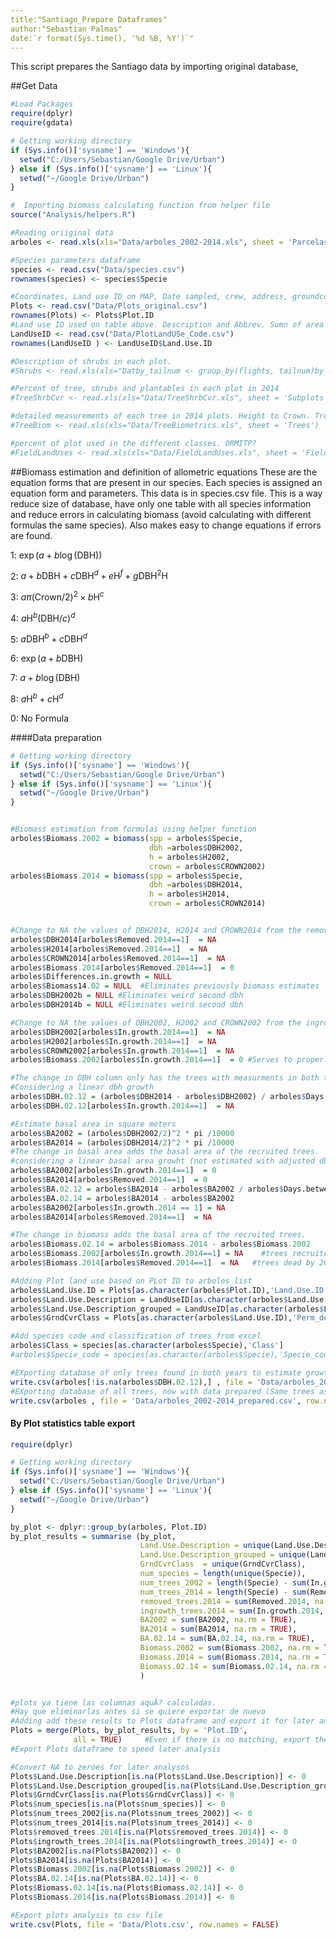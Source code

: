 ---
title:"Santiago_Prepare Dataframes"
author:"Sebastian Palmas"
date:`r format(Sys.time(), '%d %B, %Y')`"
---

This script prepares the Santiago data by importing original database, 

##Get Data
```{r Reading Data, message=FALSE, warning=FALSE}
#Load Packages
require(dplyr)
require(gdata)

# Getting working directory
if (Sys.info()['sysname'] == 'Windows'){
  setwd("C:/Users/Sebastian/Google Drive/Urban")
} else if (Sys.info()['sysname'] == 'Linux'){
  setwd("~/Google Drive/Urban")
}

#  Importing biomass calculating function from helper file
source("Analysis/helpers.R")   

#Reading oriiginal data
arboles <- read.xls(xls="Data/arboles_2002-2014.xls", sheet = 'Parcelas con arboles' )

#Species parameters dataframe
species <- read.csv("Data/species.csv")
rownames(species) <- species$Specie

#Coordinates, Land use ID on MAP, Date sampled, crew, address, groundcovers from PlotGrndCvr.xls
Plots <- read.csv("Data/Plots_original.csv")
rownames(Plots) <- Plots$Plot.ID
#Land use ID used on table above. Description and Abbrev. Sumn of area sampled by Land use
LandUseID <- read.csv("Data/PlotLandUSe_Code.csv")
rownames(LandUseID ) <- LandUseID$Land.Use.ID

#Description of shrubs in each plot. 
#Shrubs <- read.xls(xls="Datby_tailnum <- group_by(flights, tailnum)by_tailnum <- group_by(flights, tailnum)a/Shrubs.xls", sheet = 'Shrubs')

#Percent of tree, shrubs and plantables in each plot in 2014
#TreeShrbCvr <- read.xls(xls="Data/TreeShrbCvr.xls", sheet = 'Subplots')

#detailed measurements of each tree in 2014 plots. Height to Crown. Tree height, % shrub below
#TreeBiom <- read.xls(xls="Data/TreeBiometrics.xls", sheet = 'Trees')

#percent of plot used in the different classes. ORMITP?
#FieldLandUses <- read.xls(xls="Data/FieldLandUses.xls", sheet = 'FieldLandUses')
```

##Biomass estimation and definition of allometric equations
These are the equation forms that are present in our species. Each species is assigned an equation form and parameters. This data is in species.csv file. This is a way reduce size of database, have only one table with all species information and reduce errors in calculating biomass (avoid calculating with different formulas the same species).  Also makes easy to change equations if errors are found.

1: $\exp(a + b \log(\mathrm{DBH}))$

2: $a + b\mathrm{DBH} + c\mathrm{DBH}^d + e\mathrm{H}^f + g\mathrm{DBH}^2\mathrm{H}$

3: $a \pi(\mathrm{Crown} / 2)^2 \times b \mathrm{H}^c$

4: $a\mathrm{H}^b(\mathrm{DBH}/c)^d$

5: $a\mathrm{DBH}^b+c\mathrm{DBH}^d$

6: $\exp(a+b\mathrm{DBH})$

7: $a+b\log(\mathrm{DBH})$

8: $a\mathrm{H}^b+c\mathrm{H}^d$

0: No Formula

####Data preparation
```{r Data preparation, message=FALSE, warning=FALSE}
# Getting working directory
if (Sys.info()['sysname'] == 'Windows'){
  setwd("C:/Users/Sebastian/Google Drive/Urban")
} else if (Sys.info()['sysname'] == 'Linux'){
  setwd("~/Google Drive/Urban")
}


#Biomass estimation from formulas using helper function
arboles$Biomass.2002 = biomass(spp = arboles$Specie,
                               dbh =arboles$DBH2002,
                               h = arboles$H2002,
                               crown = arboles$CROWN2002)
arboles$Biomass.2014 = biomass(spp = arboles$Specie,
                               dbh =arboles$DBH2014, 
                               h = arboles$H2014,
                               crown = arboles$CROWN2014)


#Change to NA the values of DBH2014, H2014 and CROWN2014 from the removed trees based on Removed.2014 == 1
arboles$DBH2014[arboles$Removed.2014==1]  = NA
arboles$H2014[arboles$Removed.2014==1]  = NA
arboles$CROWN2014[arboles$Removed.2014==1]  = NA
arboles$Biomass.2014[arboles$Removed.2014==1]  = 0
arboles$Differences.in.growth = NULL
arboles$Biomass14.02 = NULL  #Eliminates previously biomass estimates
arboles$DBH2002b = NULL #Eliminates weird second dbh
arboles$DBH2014b = NULL #Eliminates weird second dbh

#Change to NA the values of DBH2002, H2002 and CROWN2002 from the ingrowth trees based on In.growth.2014 == 1
arboles$DBH2002[arboles$In.growth.2014==1]  = NA
arboles$H2002[arboles$In.growth.2014==1]  = NA
arboles$CROWN2002[arboles$In.growth.2014==1]  = NA
arboles$Biomass.2002[arboles$In.growth.2014==1]  = 0 #Serves to properly estimat e change later.

#The change in DBH column only has the trees with measurments in both times. #Only for growth regression
#Considering a linear dbh growth
arboles$DBH.02.12 = (arboles$DBH2014 - arboles$DBH2002) / arboles$Days.between.sampling.dates * (365 * 10)
arboles$DBH.02.12[arboles$In.growth.2014==1]  = NA 

#Estimate basal area in square meters
arboles$BA2002 = (arboles$DBH2002/2)^2 * pi /10000 
arboles$BA2014 = (arboles$DBH2014/2)^2 * pi /10000
#The change in basal area adds the basal area of the recruited trees.
#considering a linear basal area growht (not estimated with adjusted dbh)
arboles$BA2002[arboles$In.growth.2014==1]  = 0
arboles$BA2014[arboles$Removed.2014==1]  = 0
arboles$BA.02.12 = arboles$BA2014 - arboles$BA2002 / arboles$Days.between.sampling.dates * (365 * 10)
arboles$BA.02.14 = arboles$BA2014 - arboles$BA2002
arboles$BA2002[arboles$In.growth.2014 == 1] = NA
arboles$BA2014[arboles$Removed.2014==1]  = NA

#The change in biomass adds the basal area of the recruited trees.
arboles$Biomass.02.14 = arboles$Biomass.2014 - arboles$Biomass.2002
arboles$Biomass.2002[arboles$In.growth.2014==1] = NA    #trees recruited in 2014 do not add to the biomass in 2002. 
arboles$Biomass.2014[arboles$Removed.2014==1]  = NA   #trees dead by 2014 do not add to the biomass in 2014. 

#Adding Plot land use based on PLot ID to arboles list
arboles$Land.Use.ID = Plots[as.character(arboles$Plot.ID),'Land.Use.ID.on.Map']
arboles$Land.Use.Description = LandUseID[as.character(arboles$Land.Use.ID),'LandUseAbbreviation']
arboles$Land.Use.Description_grouped = LandUseID[as.character(arboles$Land.Use.ID),'LandUseAbbreviation_grouped']
arboles$GrndCvrClass = Plots[as.character(arboles$Land.Use.ID),'Perm_degree']

#Add species code and classification of trees from excel
arboles$Class = species[as.character(arboles$Specie),'Class']
#arboles$Specie_code = species[as.character(arboles$Specie),'Specie_code']

#EXporting database of only trees found in both years to estimate growth
write.csv(arboles[!is.na(arboles$DBH.02.12),] , file = 'Data/arboles_2002-2014_growth.csv', row.names = FALSE)
#EXporting database of all trees, now with data prepared (Same trees as arboles_2002-2014.xls)
write.csv(arboles , file = 'Data/arboles_2002-2014_prepared.csv', row.names = FALSE)
```

#### By Plot statistics table export
```{r Plot Statistics, message=FALSE, warning=FALSE}
require(dplyr)

# Getting working directory
if (Sys.info()['sysname'] == 'Windows'){
  setwd("C:/Users/Sebastian/Google Drive/Urban")
} else if (Sys.info()['sysname'] == 'Linux'){
  setwd("~/Google Drive/Urban")
}

by_plot <- dplyr::group_by(arboles, Plot.ID)
by_plot_results = summarise (by_plot,
                             Land.Use.Description = unique(Land.Use.Description),
                             Land.Use.Description_grouped = unique(Land.Use.Description_grouped),
                             GrndCvrClass  = unique(GrndCvrClass), 
                             num_species = length(unique(Specie)),
                             num_trees_2002 = length(Specie) - sum(In.growth.2014, na.rm = TRUE),
                             num_trees_2014 = length(Specie) - sum(Removed.2014, na.rm = TRUE),
                             removed_trees.2014 = sum(Removed.2014, na.rm = TRUE),
                             ingrowth_trees.2014 = sum(In.growth.2014, na.rm = TRUE),
                             BA2002 = sum(BA2002, na.rm = TRUE),
                             BA2014 = sum(BA2014, na.rm = TRUE),
                             BA.02.14 = sum(BA.02.14, na.rm = TRUE),
                             Biomass.2002 = sum(Biomass.2002, na.rm = TRUE),
                             Biomass.2014 = sum(Biomass.2014, na.rm = TRUE),
                             Biomass.02.14 = sum(Biomass.02.14, na.rm = TRUE)
                             )


#plots ya tiene las columnas aquÃ? calculadas. 
#Hay que eliminarlas antes si se quiere exportar de nuevo
#Adding add these results to Plots dataframe and export it for later analysis
Plots = merge(Plots, by_plot_results, by = 'Plot.ID',
              all = TRUE)     #Even if there is no matching, export the line
#Export Plots dataframe to speed later analysis

#Convert NA to zeroes for later analysos
Plots$Land.Use.Description[is.na(Plots$Land.Use.Description)] <- 0
Plots$Land.Use.Description_grouped[is.na(Plots$Land.Use.Description_grouped)] <- 0
Plots$GrndCvrClass[is.na(Plots$GrndCvrClass)] <- 0
Plots$num_species[is.na(Plots$num_species)] <- 0
Plots$num_trees_2002[is.na(Plots$num_trees_2002)] <- 0
Plots$num_trees_2014[is.na(Plots$num_trees_2014)] <- 0
Plots$removed_trees.2014[is.na(Plots$removed_trees.2014)] <- 0
Plots$ingrowth_trees.2014[is.na(Plots$ingrowth_trees.2014)] <- 0
Plots$BA2002[is.na(Plots$BA2002)] <- 0
Plots$BA2014[is.na(Plots$BA2014)] <- 0
Plots$Biomass.2002[is.na(Plots$Biomass.2002)] <- 0
Plots$BA.02.14[is.na(Plots$BA.02.14)] <- 0
Plots$Biomass.02.14[is.na(Plots$Biomass.02.14)] <- 0
Plots$Biomass.2014[is.na(Plots$Biomass.2014)] <- 0

#Export plots analysis to csv file
write.csv(Plots, file = 'Data/Plots.csv', row.names = FALSE)
```

